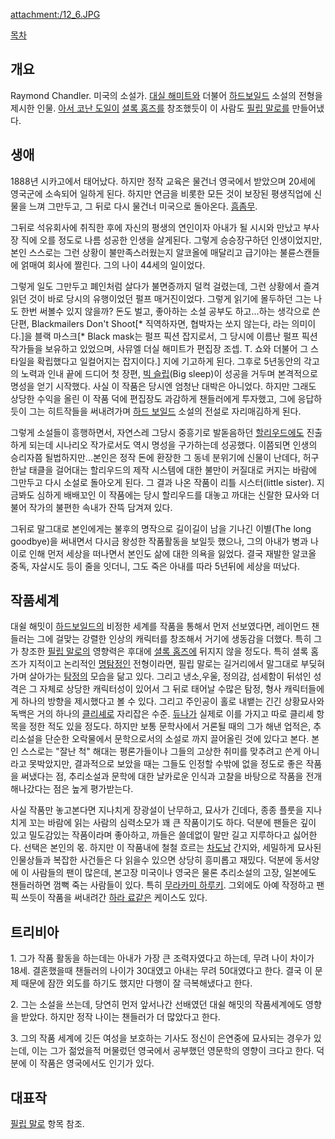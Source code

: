 attachment:/12_6.JPG

[[목차]]
== 개요 ==
Raymond Chandler. 미국의 소설가. [[대실 해미트]]와 더불어 [[하드보일드]] 소설의 전형을 제시한 인물. [[아서 코난 도일]]이 [[셜록 홈즈]]를 창조했듯이 이 사람도 [[필립 말로]]를 만들어냈다. 

== 생애 == 
1888년 시카고에서 태어났다. 하지만 정작 교육은 물건너 영국에서 받았으며 20세에 영국군에 소속되어 일하게 된다. 하지만 연금을 비롯한 모든 것이 보장된 평생직업에 신물을 느껴 그만두고, 그 뒤로 다시 물건너 미국으로 돌아온다. [[흠좀무]].

그뒤로 석유회사에 취직한 후에 자신의 평생의 연인이자 아내가 될 시시와 만났고 부사장 직에 오를 정도로 나름 성공한 인생을 살게된다. 그렇게 승승장구하던 인생이었지만, 본인 스스로는 그런 상황이 불만족스러웠는지 알코올에 매달리고 급기야는 불륜스캔들에 얽매여 회사에 짤린다. 그의 나이 44세의 일이었다.

그렇게 일도 그만두고 폐인처럼 살다가 불면증까지 덜컥 걸렸는데, 그런 상황에서 즐겨읽던 것이 바로 당시의 유행이었던 펄프 매거진이었다. 그렇게 읽기에 몰두하던 그는 나도 한번 써볼수 있지 않을까? 돈도 벌고, 좋아하는 소설 공부도 하고...하는 생각으로 쓴 단편, Blackmailers Don't Shoot[* 직역하자면, 협박자는 쏘지 않는다, 라는 의미이다.]을 블랙 마스크[* Black mask는 펄프 픽션 잡지로서, 그 당시에 이름난 펄프 픽션 작가들을 보유하고 있었으며, 사뮤엘 더실 해미트가 편집장 조셉. T. 쇼와 더불어 그 스타일을 확립했다고 일컬어지는 잡지이다.] 지에 기고하게 된다. 그후로 5년동안의 각고의 노력과 인내 끝에 드디어 첫 장편, [[빅 슬립]](Big sleep)이 성공을 거두며 본격적으로 명성을 얻기 시작했다. 사실 이 작품은 당시엔 엄청난 대박은 아니었다. 하지만 그래도 상당한 수익을 올린 이 작품 덕에 편집장도 과감하게 챈들러에게 투자했고, 그에 응답하듯이 그는 히트작들을 써내려가며 [[하드 보일드]] 소설의 전설로 자리매김하게 된다. 

그렇게 소설들이 흥행하면서, 자연스레 그당시 중흥기로 발돋음하던 [[할리우드]]에도 진출하게 되는데 시나리오 작가로서도 역시 명성을 구가하는데 성공했다. 이쯤되면 인생의 승리자쯤 될법하지만...본인은 정작 돈에 환장한 그 동네 분위기에 신물이 난데다, 허구한날 태클을 걸어대는 할리우드의 제작 시스템에 대한 불만이 커질대로 커지는 바람에 그만두고 다시 소설로 돌아오게 된다. 그 결과 나온 작품이 리틀 시스터(little sister). 지금봐도 심하게 배배꼬인 이 작품에는 당시 할리우드를 대놓고 까대는 신랄한 묘사와 더불어 작가의 불편한 속내가 잔뜩 담겨져 있다. 

그뒤로 말그대로 본인에게는 불후의 명작으로 길이길이 남을 기나긴 이별(The long goodbye)을 써내면서 다시금 왕성한 작품활동을 보일듯 했으나, 그의 아내가 병과 나이로 인해 먼저 세상을 떠나면서 본인도 삶에 대한 의욕을 잃었다. 결국 재발한 알코올 중독, 자살시도 등이 줄을 잇더니, 그도 죽은 아내를 따라 5년뒤에 세상을 떠났다.

== 작품세계 ==
대쉴 해밋이 [[하드보일드]]의 비정한 세계를 작품을 통해서 먼저 선보였다면, 레이먼드 챈들러는 그에 걸맞는 강렬한 인상의 캐릭터를 창조해서 거기에 생동감을 더했다. 특히 그가 창조한 [[필립 말로]]의 영향력은 후대에 [[셜록 홈즈]]에 뒤지지 않을 정도다. 특히 셜록 홈즈가 지적이고 논리적인 [[명탐정]]인 전형이라면, 필립 말로는 길거리에서 말그대로 부딪혀가며 살아가는 [[탐정]]의 모습을 닮고 있다. 그리고 냉소,우울, 정의감, 섬세함이 뒤섞인 성격은 그 자체로 상당한 캐릭터성이 있어서 그 뒤로 태어날 수많은 탐정, 형사 캐릭터들에게 하나의 방향을 제시했다고 볼 수 있다. 그리고 주인공이 홀로 내뱉는 긴긴 상황묘사와 독백은 거의 하나의 [[클리셰]]로 자리잡은 수준. [[듀나]]가 실제로 이를 가지고 따로 클리셰 항목을 정한 적도 있을 정도다. 하지만 보통 문학사에서 거론될 때의 그가 해낸 업적은, 추리소설을 단순한 오락물에서 문학으로서의 소설로 까지 끌어올린 것에 있다고 본다. 본인 스스로는 "잘난 척" 해대는 평론가들이나 그들의 고상한 취미를 맞추려고 쓴게 아니라고 못박았지만, 결과적으로 보았을 때는 그들도 인정할 수밖에 없을 정도로 좋은 작품을 써냈다는 점, 추리소설과 문학에 대한 날카로운 인식과 고찰을 바탕으로 작품을 전개해나갔다는 점은 높게 평가받는다.  

사실 작품만 놓고본다면 지나치게 장광설이 난무하고, 묘사가 긴데다, 종종 플룻을 지나치게 꼬는 바람에 읽는 사람의 심력소모가 꽤 큰 작품이기도 하다. 덕분에 팬들은 깊이 있고 밀도감있는 작품이라며 좋아하고, 까들은 쓸데없이 말만 길고 지루하다고 싫어한다. 선택은 본인의 몫. 하지만 이 작품내에 철철 흐르는 [[차도남]] 간지와, 세밀하게 묘사된 인물상들과 복잡한 사건들은 다 읽을수 있으면 상당히 흥미롭고 재밌다. 덕분에 동서양에 이 사람들의 팬이 많은데, 본고장 미국이나 영국은 물론 추리소설의 고장, 일본에도 챈들러하면 껌뻑 죽는 사람들이 있다. 특히 [[무라카미 하루키]]. 그외에도 아예 작정하고 팬픽 쓰듯이 작품을 써내려간 [[하라 료]]같은 케이스도 있다.

== 트리비아 ==
1. 그가 작품 활동을 하는데는 아내가 가장 큰 조력자였다고 하는데, 무려 나이 차이가 18세. 결혼했을때 챈들러의 나이가 30대였고 아내는 무려 50대였다고 한다. 결국 이 문제 때문에 잠깐 외도를 하기도 했지만 다행이 잘 극복해냈다고 한다. 

2. 그는 소설을 쓰는데, 당연히 먼저 앞서나간 선배였던 대쉴 해밋의 작품세계에도 영향을 받았다. 하지만 정작 나이는 챈들러가 더 많았다고 한다. 

3. 그의 작품 세계에 깃든 여성을 보호하는 기사도 정신이 은연중에 묘사되는 경우가 있는데, 이는 그가 젊었을적 머물렀던 영국에서 공부했던 영문학의 영향이 크다고 한다. 덕분에 이 작품은 영국에서도 인기가 있다.  

== 대표작 ==
[[필립 말로]] 항목 참조. 
